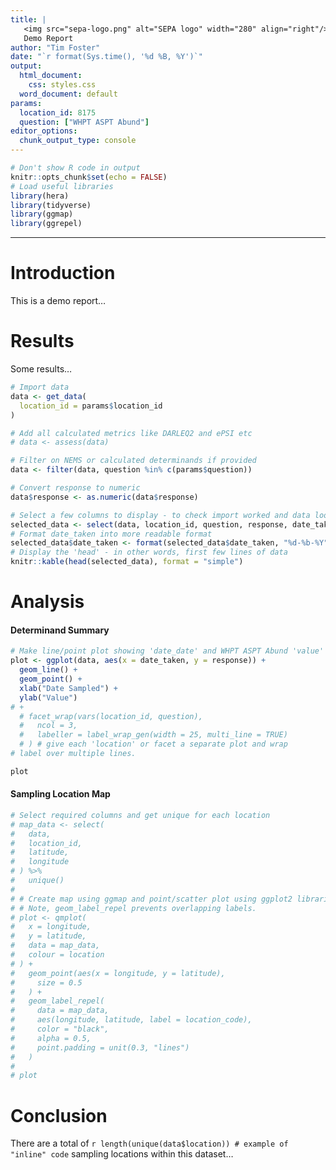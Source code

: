 ```yaml
---
title: |
   <img src="sepa-logo.png" alt="SEPA logo" width="280" align="right"/>
   Demo Report
author: "Tim Foster"
date: "`r format(Sys.time(), '%d %B, %Y')`"
output:
  html_document:
    css: styles.css
  word_document: default
params:
  location_id: 8175
  question: ["WHPT ASPT Abund"]
editor_options:
  chunk_output_type: console
---
```


```r
# Don't show R code in output
knitr::opts_chunk$set(echo = FALSE)
# Load useful libraries
library(hera)
library(tidyverse)
library(ggmap)
library(ggrepel)
```

<hr>

# Introduction

This is a demo report...

# Results

Some results...

```r

# Import data
data <- get_data(
  location_id = params$location_id
)

# Add all calculated metrics like DARLEQ2 and ePSI etc
# data <- assess(data)

# Filter on NEMS or calculated determinands if provided
data <- filter(data, question %in% c(params$question))

# Convert response to numeric
data$response <- as.numeric(data$response)

# Select a few columns to display - to check import worked and data looks okay
selected_data <- select(data, location_id, question, response, date_taken)
# Format date_taken into more readable format
selected_data$date_taken <- format(selected_data$date_taken, "%d-%b-%Y")
# Display the 'head' - in other words, first few lines of data
knitr::kable(head(selected_data), format = "simple")
```

# Analysis

#### Determinand Summary

```r

# Make line/point plot showing 'date_date' and WHPT ASPT Abund 'value'
plot <- ggplot(data, aes(x = date_taken, y = response)) +
  geom_line() +
  geom_point() +
  xlab("Date Sampled") +
  ylab("Value") 
# +
  # facet_wrap(vars(location_id, question),
  #   ncol = 3,
  #   labeller = label_wrap_gen(width = 25, multi_line = TRUE)
  # ) # give each 'location' or facet a separate plot and wrap
# label over multiple lines.

plot
```

#### Sampling Location Map


```r
# Select required columns and get unique for each location
# map_data <- select(
#   data,
#   location_id,
#   latitude,
#   longitude
# ) %>%
#   unique()
# 
# # Create map using ggmap and point/scatter plot using ggplot2 libraries.
# # Note, geom_label_repel prevents overlapping labels.
# plot <- qmplot(
#   x = longitude,
#   y = latitude,
#   data = map_data,
#   colour = location
# ) +
#   geom_point(aes(x = longitude, y = latitude),
#     size = 0.5
#   ) +
#   geom_label_repel(
#     data = map_data,
#     aes(longitude, latitude, label = location_code),
#     color = "black",
#     alpha = 0.5,
#     point.padding = unit(0.3, "lines")
#   )
# 
# plot
```

# Conclusion

There are a total of `r length(unique(data$location)) # example of "inline" code` sampling locations within this dataset...
